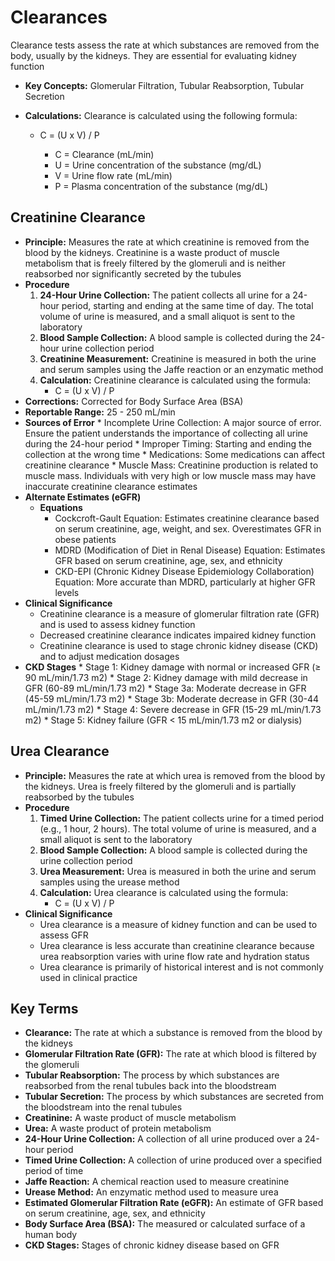 # Clearances {-}

Clearance tests assess the rate at which substances are removed from the body, usually by the kidneys. They are essential for evaluating kidney function

*   **Key Concepts:** Glomerular Filtration, Tubular Reabsorption, Tubular Secretion
*   **Calculations:** Clearance is calculated using the following formula:

    *   C = (U x V) / P

        *   C = Clearance (mL/min)
        *   U = Urine concentration of the substance (mg/dL)
        *   V = Urine flow rate (mL/min)
        *   P = Plasma concentration of the substance (mg/dL)

## **Creatinine Clearance** {-}

*   **Principle:** Measures the rate at which creatinine is removed from the blood by the kidneys. Creatinine is a waste product of muscle metabolism that is freely filtered by the glomeruli and is neither reabsorbed nor significantly secreted by the tubules
*   **Procedure**
    1.  **24-Hour Urine Collection:** The patient collects all urine for a 24-hour period, starting and ending at the same time of day. The total volume of urine is measured, and a small aliquot is sent to the laboratory
    2.  **Blood Sample Collection:** A blood sample is collected during the 24-hour urine collection period
    3.  **Creatinine Measurement:** Creatinine is measured in both the urine and serum samples using the Jaffe reaction or an enzymatic method
    4.  **Calculation:** Creatinine clearance is calculated using the formula:
        *   C = (U x V) / P
*   **Corrections:** Corrected for Body Surface Area (BSA)
*   **Reportable Range:** 25 - 250 mL/min
*   **Sources of Error**
        *   Incomplete Urine Collection: A major source of error. Ensure the patient understands the importance of collecting all urine during the 24-hour period
        *   Improper Timing: Starting and ending the collection at the wrong time
        *   Medications: Some medications can affect creatinine clearance
        *   Muscle Mass: Creatinine production is related to muscle mass. Individuals with very high or low muscle mass may have inaccurate creatinine clearance estimates
*   **Alternate Estimates (eGFR)**
    *   **Equations**
        *   Cockcroft-Gault Equation: Estimates creatinine clearance based on serum creatinine, age, weight, and sex. Overestimates GFR in obese patients
        *   MDRD (Modification of Diet in Renal Disease) Equation: Estimates GFR based on serum creatinine, age, sex, and ethnicity
        *   CKD-EPI (Chronic Kidney Disease Epidemiology Collaboration) Equation: More accurate than MDRD, particularly at higher GFR levels
*   **Clinical Significance**
    *   Creatinine clearance is a measure of glomerular filtration rate (GFR) and is used to assess kidney function
    *   Decreased creatinine clearance indicates impaired kidney function
    *   Creatinine clearance is used to stage chronic kidney disease (CKD) and to adjust medication dosages
*   **CKD Stages**
        *   Stage 1: Kidney damage with normal or increased GFR (≥ 90 mL/min/1.73 m2)
        *   Stage 2: Kidney damage with mild decrease in GFR (60-89 mL/min/1.73 m2)
        *   Stage 3a: Moderate decrease in GFR (45-59 mL/min/1.73 m2)
        *   Stage 3b: Moderate decrease in GFR (30-44 mL/min/1.73 m2)
        *   Stage 4: Severe decrease in GFR (15-29 mL/min/1.73 m2)
        *   Stage 5: Kidney failure (GFR < 15 mL/min/1.73 m2 or dialysis)

## **Urea Clearance** {-}

*   **Principle:** Measures the rate at which urea is removed from the blood by the kidneys. Urea is freely filtered by the glomeruli and is partially reabsorbed by the tubules
*   **Procedure**
    1.  **Timed Urine Collection:** The patient collects urine for a timed period (e.g., 1 hour, 2 hours). The total volume of urine is measured, and a small aliquot is sent to the laboratory
    2.  **Blood Sample Collection:** A blood sample is collected during the urine collection period
    3.  **Urea Measurement:** Urea is measured in both the urine and serum samples using the urease method
    4.  **Calculation:** Urea clearance is calculated using the formula:
        *   C = (U x V) / P
*   **Clinical Significance**
    *   Urea clearance is a measure of kidney function and can be used to assess GFR
    *   Urea clearance is less accurate than creatinine clearance because urea reabsorption varies with urine flow rate and hydration status
    *   Urea clearance is primarily of historical interest and is not commonly used in clinical practice

## **Key Terms** {-}

*   **Clearance:** The rate at which a substance is removed from the blood by the kidneys
*   **Glomerular Filtration Rate (GFR):** The rate at which blood is filtered by the glomeruli
*   **Tubular Reabsorption:** The process by which substances are reabsorbed from the renal tubules back into the bloodstream
*   **Tubular Secretion:** The process by which substances are secreted from the bloodstream into the renal tubules
*   **Creatinine:** A waste product of muscle metabolism
*   **Urea:** A waste product of protein metabolism
*   **24-Hour Urine Collection:** A collection of all urine produced over a 24-hour period
*   **Timed Urine Collection:** A collection of urine produced over a specified period of time
*   **Jaffe Reaction:** A chemical reaction used to measure creatinine
*   **Urease Method:** An enzymatic method used to measure urea
*   **Estimated Glomerular Filtration Rate (eGFR):** An estimate of GFR based on serum creatinine, age, sex, and ethnicity
*   **Body Surface Area (BSA):** The measured or calculated surface of a human body
*   **CKD Stages:** Stages of chronic kidney disease based on GFR
